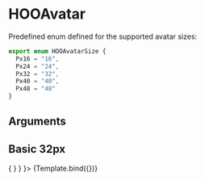 
<Meta title="Atoms/Avatar/HOOAvatar" component={HOOAvatar} />

# HOOAvatar

Predefined enum defined for the supported avatar sizes:
```ts
export enum HOOAvatarSize {
  Px16 = "16",
  Px24 = "24",
  Px32 = "32",
  Px40 = "40",
  Px48 = "48"
}
```

## Arguments

<ArgsTable of={HOOAvatar} />


## Basic 32px
<Canvas>
  <Story 
    name="Basic 32px"
    args = { 
      {size: HOOAvatarSize.Px32, 
      imageSource: "https://placekitten.com/32/32", 
      imageAlt: "Placeholder Image", 
      onClick: () => { } }
    }>
    {Template.bind({})}
  </Story>
</Canvas>

